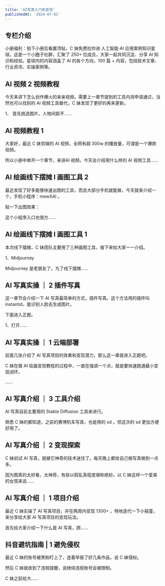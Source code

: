 ```yaml
---
title: 'AI写真入门到变现'
publishedAt: '2024-07-01'
---
```


## 专栏介绍

小册福利：拍下小册后看置顶帖，C 妹免费拉你进 人工智能·AI 应用案例知识星球。这是一个小圈子社群，汇聚了 250+ 位成员，大家一起共同沉淀、分享 AI 知识和经验。星球内的内容涵盖了 AI 的各个方向，100 篇 + 内容，包括技术文章、行业资讯、实操案例等。



## AI 视频 2 视频教程
今天来讲下怎么创作爆火的亲亲视频。需要上一章节提到的工具内测申请通过，当然也可以找别的 AI 视频工具替代，C 妹发现了更好的再来更新。

1、 首先挑选图片，人物间距不......

## AI 视频教程 1
大家好，最近 C 妹剪辑的 AI 视频，全网有超 300w 的播放量，可谓是一个爆款视频。

所以小册中单开一个章节，来讲AI 视频。今天会介绍用什么样的 AI 视频工具......

## AI 绘画线下摆摊 I 画图工具 2
最近发现了好多能够快速出图的工具，而且大部分手机就能做，今天就来介绍一个，手机小程序：mewXAI 。

贴一下出图效果：

这个小程序入口也很方......

## AI 绘画线下摆摊 I 画图工具 1
本次线下摆摊，C 妹团队主要用了三种画图工具，接下来给大家一一介绍。

1、Midjourney

Midjourney 是老朋友了。为了线下摆摊......

## AI 写真实操 ｜ 2 插件写真
这一章节会介绍一下 AI 写真最简单的方式，插件写真。这个方法用的插件叫 instantid，能识别人脸去生成图片。

下面进入正题。

1、打开......

## AI 写真实操 ｜ 1 云端部署
前面几张介绍了 AI 写真项目的效果和变现潜力，那么这一章就进入正题吧。

C 妹在做 AI 绘画变现教程的过程中，一直在强调一个点，就是要快速跑通最小变现闭环。

......

## AI 写真介绍 ｜ 3 工具介绍
AI 写真目前主要用的 Stable Diffusion 工具来进行。

熟悉 C 妹的都知道，之前的赛博机车写真，也是用的 sd 。但这次的 sd 更加方便好用了。

## AI 写真介绍 ｜ 2 变现探索
C 妹初试 AI 写真，就被它神奇的技术迷住了。每天晚上都给自己做写真做到一点多。

因为图真的太好看，太神奇，有些以假乱真程度堪称绝妙。以 C 妹这样一个爱美的女孩来说......

## AI 写真介绍 ｜ 1 项目介绍
最近 C 妹实操了 AI 写真项目，并在两周内变现 1300+ ，特地迭代一下小报童，来分享给大家 AI 写真项目的变现玩法。

首先给大家介绍一下什么是 AI 写真，顾......

## 抖音避坑指南 | 1 避免侵权
最近 C 妹的账号被黑粉盯上了，连着举报了好几条作品，说 C 妹侵权。

然后 C 妹就收到了违规提醒，说继续违规账号会被限制。

C 妹之前给大......

